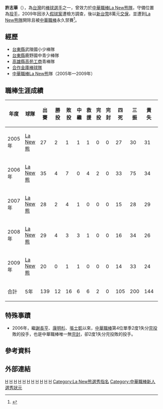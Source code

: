 {{Infobox CPBL player|
name=許志華|
image=|
width=100|
position=投手|
team=|
number=|
bats=右|
throws=右|
birthdate={{birth_date_and_age|1981|8|10|mf=y}}|
birthplace={{TWN}}[[台東縣|台東縣]][[延平鄉|延平鄉]]|
debutdate=3月19日|
debutyear=2005年|
debutteam=La New熊|
statyear=2009年|
stat1label=勝投－敗投|
stat1value=12－16|
stat2label=三振－四死|
stat2value=200－105|
stat3label=防禦率|
stat3value=4.31|
teams=<nowiki></nowiki>
*[[La_New熊|La New熊]]（2005年—2009年）|
highlights=<nowiki></nowiki>
*[[中華職棒|中華職棒]]單月[[MVP|MVP]]：2006/03
}}

'''許志華'''（{{bd|1981年|8月10日}}），為[[台灣|台灣]]的[[棒球|棒球]][[選手|選手]]之一，曾效力於[[中華職棒|中華職棒]][[La_New熊隊|La New熊隊]]，守備位置為[[投手|投手]]，2009年因涉入[[2009年中華職棒假球事件|假球案]]遭檢方調查，後以[[新台幣|新台幣]]8萬元[[交保|交保]]，並遭到[[La_New熊隊|La New熊隊]]開除且被[[中華職棒|中華職棒]]永久禁賽<ref>{{cite news |title=假球案 許志華、林津平認了|url=https://news.ltn.com.tw/news/society/paper/352456|website=[[自由時報|自由時報]]|date=2009-11-21}}</ref>。

==經歷==
*[[台東縣|台東縣]]武陵國小少棒隊 
*[[台東縣|台東縣]]鹿野國中青少棒隊 
*[[高雄縣|高雄縣]][[高苑工商|高苑工商]]青棒隊 
*[[合作金庫棒球隊|合作金庫棒球隊]]
*[[中華職棒|中華職棒]][[La_New熊|La New熊]]隊（2005年—2009年）

==職棒生涯成績==
{|border=1 width="800px"
|- align=middle 
!年度!!球隊!!出賽!!勝投!!敗投!!中繼!!救援!!完投!!完封!!四死!!三振!!責失!!投球局數!!防禦率
|- align="center"
|2005年||[[La_New熊|La New熊]]||27||2||1||1||1||0||0||27||30||31||61.2||4.52
|- align="center"
|2006年||[[La_New熊|La New熊]]||35||4||7||0||4||2||0||33||75||34||94.0||3.26
|- align="center"
|2007年||[[La_New熊|La New熊]]||28||2||4||1||0||0||0||15||28||29||46.1||5.63
|- align="center"
|2008年||[[La_New熊|La New熊]]||29||4||3||3||1||0||0||16||34||26||52.2||4.44
|- align="center"
|2009年||[[La_New熊|La New熊]]||20||0||1||1||0||0||0||14||33||24||46.0||4.70
|- align=middle style="color:#FFFFFF; background-color:#008080"
!合計!!5年!!139||12||16||6||6||2||0||105||200||144||300.2||4.31
|}

==特殊事蹟==
*2006年，繼[[謝長亨|謝長亨]]、[[康明杉|康明杉]]、[[張士凱|張士凱]]以來，[[中華職棒|中華職棒]]第4位單季2度1失分[[完投|完投]]敗的投手，也是中華職棒唯一無[[完封|完封]]，卻2度1失分完投敗的投手。

==參考資料==
{{Reflist}}

==外部連結==
{{台灣棒球維基館}}
{{中華職棒球員資料|id=0000000049|name=許志華}}

{{start box}}
{{s-before|[[石志偉|石志偉]]}}
{{s-title|[[中華職棒新人選秀狀元|中華職棒新人選秀狀元]]|2005年}}
{{s-after|[[陳金鋒|陳金鋒]]}}
{{end box}}

{{中華職棒新人選秀狀元}}
{{La New熊2006年中華職棒總冠軍}}
[[Category:1981年出生|H]]
[[Category:在世人物|H]]
[[Category:台灣原住民棒球運動員|H]]
[[Category:中華青少棒隊選手|H]]
[[Category:中華青棒隊選手|H]]
[[Category:La_New熊隊球員|H]]
[[Category:高苑高級工商職業學校校友|H]]
[[Category:中華職棒終身禁賽名單|H]]
[[Category:布農族人|H]]
[[Category:延平鄉人|H]]
[[Category:許姓|H]]
[[Category:La_New熊選秀指名|Category:La New熊選秀指名]]
[[Category:中華職棒新人選秀狀元|Category:中華職棒新人選秀狀元]]